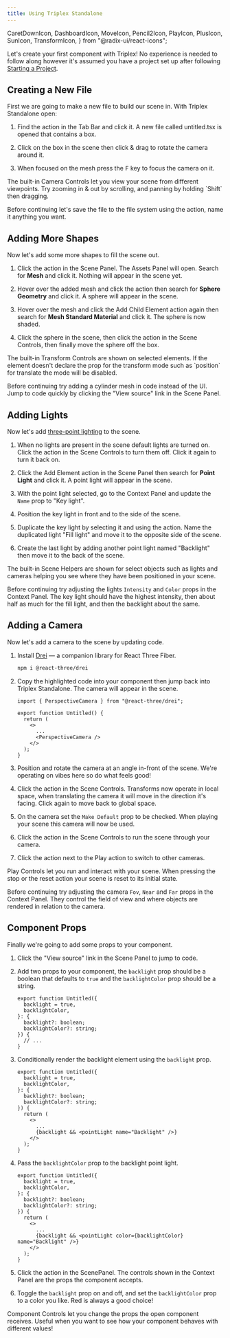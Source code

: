 ```yaml
---
title: Using Triplex Standalone
---
```


  CaretDownIcon,
  DashboardIcon,
  MoveIcon,
  Pencil2Icon,
  PlayIcon,
  PlusIcon,
  SunIcon,
  TransformIcon,
} from "@radix-ui/react-icons";

Let's create your first component with Triplex! No experience is needed to follow along however it's assumed you have a project set up after following [Starting a Project](/docs/get-started/starting-a-project).

## Creating a New File

First we are going to make a new file to build our scene in. With Triplex Standalone open:

1. Find the <ActionLink icon={PlusIcon} href="/docs" name="New File" /> action in the Tab Bar and click it. A new file called untitled.tsx is opened that contains a box.

1. Click on the box in the scene then click & drag to rotate the camera around it.

1. When focused on the mesh press the <Kbd>F</Kbd> key to focus the camera on it.

<KnowledgeCallout>
  The built-in Camera Controls let you view your scene from different
  viewpoints. Try zooming in & out by scrolling, and panning by holding `Shift`
  then dragging.
</KnowledgeCallout>

Before continuing let's save the file to the file system using the <ActionLink icon="⌘ + S" href="/docs" name="Save" /> action, name it anything you want.

## Adding More Shapes

Now let's add some more shapes to fill the scene out.

1. Click the <ActionLink icon={PlusIcon} href="/docs" name="Add Element" /> action in the Scene Panel. The Assets Panel will open. Search for **Mesh** and click it. Nothing will appear in the scene yet.

1. Hover over the added mesh and click the <ActionLink icon={PlusIcon} href="/docs" name="Add Child Element" /> action then search for **Sphere Geometry** and click it. A sphere will appear in the scene.

1. Hover over the mesh and click the Add Child Element action again then search for **Mesh Standard Material** and click it. The sphere is now shaded.

1. Click the sphere in the scene, then click the <ActionLink icon={MoveIcon} href="/docs" name="Translate" /> action in the Scene Controls, then finally move the sphere off the box.

<KnowledgeCallout>
  The built-in Transform Controls are shown on selected elements. If the element
  doesn't declare the prop for the transform mode such as `position` for
  translate the mode will be disabled.
</KnowledgeCallout>

Before continuing try adding a cylinder mesh in code instead of the UI. Jump to code quickly by clicking the "View source" link in the Scene Panel.

## Adding Lights

Now let's add [three-point lighting](https://en.wikipedia.org/wiki/Three-point_lighting) to the scene.

1. When no lights are present in the scene default lights are turned on. Click the <ActionLink icon={SunIcon} href="/docs" name="Turn Off Default Lights" /> action in the Scene Controls to turn them off. Click it again to turn it back on.

1. Click the Add Element action in the Scene Panel then search for **Point Light** and click it. A point light will appear in the scene.

1. With the point light selected, go to the Context Panel and update the `Name` prop to "Key light".

1. Position the key light in front and to the side of the scene.

1. Duplicate the key light by selecting it and using the <ActionLink icon="⌘ + D" href="/docs" name="Duplicate Element" /> action. Name the duplicated light "Fill light" and move it to the opposite side of the scene.

1. Create the last light by adding another point light named "Backlight" then move it to the back of the scene.

<KnowledgeCallout>
  The built-in Scene Helpers are shown for select objects such as lights and
  cameras helping you see where they have been positioned in your scene.
</KnowledgeCallout>

Before continuing try adjusting the lights `Intensity` and `Color` props in the Context Panel. The key light should have the highest intensity, then about half as much for the fill light, and then the backlight about the same.

## Adding a Camera

Now let's add a camera to the scene by updating code.

1. Install [Drei](https://github.com/pmndrs/drei) — a companion library for React Three Fiber.

   ```bash filename="Terminal"
   npm i @react-three/drei
   ```

1. Copy the highlighted code into your component then jump back into Triplex Standalone. The camera will appear in the scene.

   ```tsx filename="new-scene.tsx" {1,7}
   import { PerspectiveCamera } from "@react-three/drei";

   export function Untitled() {
     return (
       <>
         ...
         <PerspectiveCamera />
       </>
     );
   }
   ```

1. Position and rotate the camera at an angle in-front of the scene. We're operating on vibes here so do what feels good!

1. Click the <ActionLink icon={WorldSpaceIcon} href="/docs" name="Set Local Transform" /> action in the Scene Controls. Transforms now operate in local space, when translating the camera it will move in the direction it's facing. Click again to move back to global space.

1. On the camera set the `Make Default` prop to be checked. When playing your scene this camera will now be used.

1. Click the <ActionLink icon={PlayIcon} href="/docs" name="Play" /> action in the Scene Controls to run the scene through your camera.

1. Click the <ActionLink icon={CaretDownIcon} href="/docs" name="Set Play Camera" /> action next to the Play action to switch to other cameras.

<KnowledgeCallout>
  Play Controls let you run and interact with your scene. When pressing the stop
  or the reset action your scene is reset to its initial state.
</KnowledgeCallout>

Before continuing try adjusting the camera `Fov`, `Near` and `Far` props in the Context Panel. They control the field of view and where objects are rendered in relation to the camera.

## Component Props

Finally we're going to add some props to your component.

1. Click the "View source" link in the Scene Panel to jump to code.

1. Add two props to your component, the `backlight` prop should be a boolean that defaults to `true` and the `backlightColor` prop should be a string.

   ```tsx filename="new-scene.tsx" {2,3,5,6}
   export function Untitled({
     backlight = true,
     backlightColor,
   }: {
     backlight?: boolean;
     backlightColor?: string;
   }) {
     // ...
   }
   ```

1. Conditionally render the backlight element using the `backlight` prop.

   ```tsx filename="new-scene.tsx" {11}
   export function Untitled({
     backlight = true,
     backlightColor,
   }: {
     backlight?: boolean;
     backlightColor?: string;
   }) {
     return (
       <>
         ...
         {backlight && <pointLight name="Backlight" />}
       </>
     );
   }
   ```

1. Pass the `backlightColor` prop to the backlight point light.

   ```tsx filename="new-scene.tsx" {/color={backlightColor}/}
   export function Untitled({
     backlight = true,
     backlightColor,
   }: {
     backlight?: boolean;
     backlightColor?: string;
   }) {
     return (
       <>
         ...
         {backlight && <pointLight color={backlightColor} name="Backlight" />}
       </>
     );
   }
   ```

1. Click the <ActionLink icon={Pencil2Icon} href="/docs" name="Component Controls" /> action in the ScenePanel. The controls shown in the Context Panel are the props the component accepts.

1. Toggle the `backlight` prop on and off, and set the `backlightColor` prop to a color you like. Red is always a good choice!

<KnowledgeCallout>
  Component Controls let you change the props the open component receives.
  Useful when you want to see how your component behaves with different values!
</KnowledgeCallout>
